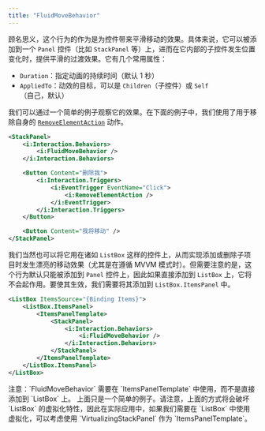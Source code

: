 ```yaml
---
title: "FluidMoveBehavior"
---
```


顾名思义，这个行为的作为是为控件带来平滑移动的效果。具体来说，它可以被添加到一个 `Panel` 控件（比如 `StackPanel` 等）上，进而在它内部的子控件发生位置变化时，提供平滑的过渡效果。它有几个常用属性：

- `Duration`：指定动画的持续时间（默认 1 秒）
- `AppliedTo`：动效的目标，可以是 `Children`（子控件）或 `Self`（自己，默认）

我们可以通过一个简单的例子观察它的效果。在下面的例子中，我们使用了用于移除自身的 [`RemoveElementAction`](../actions/RemoveElementAction) 动作。

```xml
<StackPanel>
    <i:Interaction.Behaviors>
        <i:FluidMoveBehavior />
    </i:Interaction.Behaviors>

    <Button Content="删除我">
        <i:Interaction.Triggers>
            <i:EventTrigger EventName="Click">
                <i:RemoveElementAction />
            </i:EventTrigger>
        </i:Interaction.Triggers>
    </Button>

    <Button Content="我将移动" />
</StackPanel>
```

我们当然也可以将它用在诸如 `ListBox` 这样的控件上，从而实现添加或删除子项目时发生漂亮的移动效果（尤其是在遵循 MVVM 模式时）。但需要注意的是，这个行为默认只能被添加到 `Panel` 控件上，因此如果直接添加到 `ListBox` 上，它将不会起作用。要使其生效，我们需要将其添加到 `ListBox.ItemsPanel` 中。

```xml
<ListBox ItemsSource="{Binding Items}">
    <ListBox.ItemsPanel>
        <ItemsPanelTemplate>
            <StackPanel>
                <i:Interaction.Behaviors>
                    <i:FluidMoveBehavior />
                </i:Interaction.Behaviors>
            </StackPanel>
        </ItemsPanelTemplate>
    </ListBox.ItemsPanel>
</ListBox>
```

<Callout type="warn">
    注意：`FluidMoveBehavior` 需要在 `ItemsPanelTemplate` 中使用，而不是直接添加到 `ListBox` 上。
上面只是一个简单的例子。请注意，上面的方式将会破坏 `ListBox` 的虚拟化特性，因此在实际应用中，如果我们需要在 `ListBox` 中使用虚拟化，可以考虑使用 `VirtualizingStackPanel` 作为 `ItemsPanelTemplate`。
</Callout>
